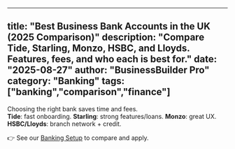 
---
title: "Best Business Bank Accounts in the UK (2025 Comparison)"
description: "Compare Tide, Starling, Monzo, HSBC, and Lloyds. Features, fees, and who each is best for."
date: "2025-08-27"
author: "BusinessBuilder Pro"
category: "Banking"
tags: ["banking","comparison","finance"]
---

Choosing the right bank saves time and fees.  
**Tide**: fast onboarding. **Starling**: strong features/loans. **Monzo**: great UX. **HSBC/Lloyds**: branch network + credit.

👉 See our [Banking Setup](/banking) to compare and apply.
